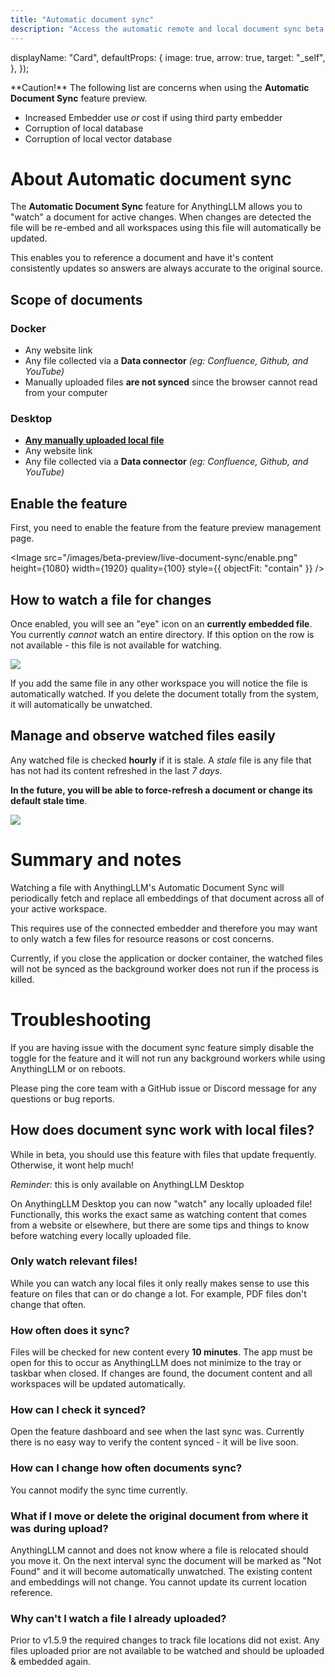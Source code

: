 ```yaml
---
title: "Automatic document sync"
description: "Access the automatic remote and local document sync beta preview"
---
```


  displayName: "Card",
  defaultProps: {
    image: true,
    arrow: true,
    target: "_self",
  },
});

<style global jsx>{`
  img {
    aspect-ratio: 16/9;
    object-fit: fit;
    border-radius: 20px;
  }
`}</style>

<Callout type="warning">
  **Caution!** The following list are concerns when using the <b>Automatic Document Sync</b> feature preview.

- Increased Embedder use _or_ cost if using third party embedder
- Corruption of local database
- Corruption of local vector database

</Callout>

# About Automatic document sync

The <b>Automatic Document Sync</b> feature for AnythingLLM allows you to "watch" a document for active changes. When changes are detected the file will be re-embed and all workspaces using this file will automatically be updated.

This enables you to reference a document and have it's content consistently updates so answers are always accurate to the original source.

## Scope of documents

### Docker

- Any website link
- Any file collected via a <b>Data connector</b> _(eg: Confluence, Github, and YouTube)_
- Manually uploaded files **are not synced** since the browser cannot read from your computer

### Desktop

- **[Any manually uploaded local file](#how-does-document-sync-work-with-local-files)**
- Any website link
- Any file collected via a <b>Data connector</b> _(eg: Confluence, Github, and YouTube)_

## Enable the feature

First, you need to enable the feature from the feature preview management page.

<Image
  src="/images/beta-preview/live-document-sync/enable.png"
  height={1080}
  width={1920}
  quality={100}
  style={{ objectFit: "contain" }}
/>

## How to watch a file for changes

Once enabled, you will see an "eye" icon on an **currently embedded file**. You currently _cannot_ watch an entire directory. If this option on the row is not available - this file is not available for watching.

<Image
  src="/images/beta-preview/live-document-sync/watch.png"
  height={1080}
  width={1920}
  quality={100}
/>

If you add the same file in any other workspace you will notice the file is automatically watched. If you delete the document totally from the system, it will automatically be unwatched.

## Manage and observe watched files easily

Any watched file is checked **hourly** if it is stale. A _stale_ file is any file that has not had its content refreshed in the last _7 days_.

**In the future, you will be able to force-refresh a document or change its default stale time**.

<Image
  src="/images/beta-preview/live-document-sync/manage.png"
  height={1080}
  width={1920}
  quality={100}
/>

# Summary and notes

Watching a file with AnythingLLM's Automatic Document Sync will periodically fetch and replace all embeddings of that document across all of your active workspace.

This requires use of the connected embedder and therefore you may want to only watch a few files for resource reasons or cost concerns.

Currently, if you close the application or docker container, the watched files will not be synced as the background worker does not run if the process is killed.

# Troubleshooting

If you are having issue with the document sync feature simply disable the toggle for the feature and it will not run any background workers while using AnythingLLM or on reboots.

Please ping the core team with a GitHub issue or Discord message for any questions or bug reports.

## How does document sync work with local files?

<Callout type="info">
   While in beta, you should use this feature with files that update frequently. Otherwise, it wont help much!

_Reminder:_ this is only available on AnythingLLM Desktop

</Callout>

On AnythingLLM Desktop you can now "watch" any locally uploaded file! Functionally, this works the exact same as watching content that comes from a website or elsewhere, but there
are some tips and things to know before watching every locally uploaded file.

### Only watch relevant files!

While you can watch any local files it only really makes sense to use this feature on files that can or do change a lot. For example, PDF files don't change that often.

### How often does it sync?

Files will be checked for new content every **10 minutes**. The app must be open for this to occur as AnythingLLM does not minimize to the tray or taskbar when closed. If changes are found, the document content and all workspaces will be updated automatically.

### How can I check it synced?

Open the feature dashboard and see when the last sync was. Currently there is no easy way to verify the content synced - it will be live soon.

### How can I change how often documents sync?

You cannot modify the sync time currently.

### What if I move or delete the original document from where it was during upload?

AnythingLLM cannot and does not know where a file is relocated should you move it. On the next interval sync the document will be marked as "Not Found" and it will
become automatically unwatched. The existing content and embeddings will not change. You cannot update its current location reference.

### Why can't I watch a file I already uploaded?

Prior to v1.5.9 the required changes to track file locations did not exist. Any files uploaded prior are not available to be watched and should be
uploaded & embedded again.
